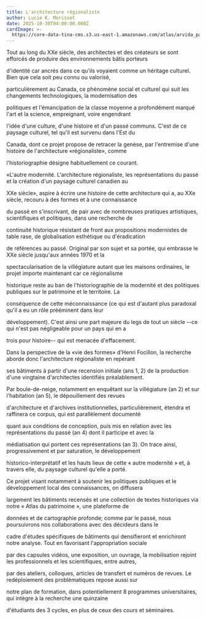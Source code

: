 ```yaml
---
title: L'architecture régionaliste
author: Lucie K. Morisset
date: 2025-10-30T04:00:00.000Z
cardImage: >-
  https://core-data-tina-cms.s3.us-east-1.amazonaws.com/atlas/arvida_patrimoine3371-MichelTremblay-.JPG
---
```


Tout au long du XXe siècle, des architectes et des créateurs se sont efforcés de produire des environnements bâtis porteurs

d'identité car ancrés dans ce qu'ils voyaient comme un héritage culturel. Bien que cela soit peu connu ou valorisé,

particulièrement au Canada, ce phénomène social et culturel qui suit les changements technologiques, la modernisation des

politiques et l'émancipation de la classe moyenne a profondément marqué l'art et la science, empreignant, voire engendrant

l'idée d'une culture, d'une histoire et d'un passé communs. C'est de ce paysage culturel, tel qu'il est survenu dans l'Est du

Canada, dont ce projet propose de retracer la genèse, par l'entremise d'une histoire de l'architecture «régionaliste», comme

l'historiographie désigne habituellement ce courant.

«L'autre modernité. L'architecture régionaliste, les représentations du passé et la création d'un paysage culturel canadien au

XXe siècle», aspire à écrire une histoire de cette architecture qui a, au XXe siècle, recouru à des formes et à une connaissance

du passé en s'inscrivant, de pair avec de nombreuses pratiques artistiques, scientifiques et politiques, dans une recherche de

continuité historique résistant de front aux propositions modernistes de table rase, de globalisation esthétique ou d'éradication

de références au passé. Original par son sujet et sa portée, qui embrasse le XXe siècle jusqu'aux années 1970 et la

spectacularisation de la villégiature autant que les maisons ordinaires, le projet importe maintenant car ce régionalisme

historique reste au ban de l'historiographie de la modernité et des politiques publiques sur le patrimoine et le territoire. La

conséquence de cette méconnaissance (ce qui est d'autant plus paradoxal qu'il a eu un rôle prééminent dans leur

développement). C'est ainsi une part majeure du legs de tout un siècle --ce qui n'est pas négligeable pour un pays qui en a

trois pour histoire-- qui est menacée d'effacement.

Dans la perspective de la «vie des formes» d'Henri Focillon, la recherche aborde donc l'architecture régionaliste en repérant

ses bâtiments à partir d'une recension initiale (ans 1, 2) de la production d'une vingtaine d'architectes identifiés préalablement.

Par boule-de-neige, notamment en enquêtant sur la villégiature (an 2) et sur l'habitation (an 5), le dépouillement des revues

d'architecture et d'archives institutionnelles, particulièrement, étendra et raffinera ce corpus, qui est parallèlement documenté

quant aux conditions de conception, puis mis en relation avec les représentations du passé (an 4) dont il participe et avec la

médiatisation qui portent ces représentations (an 3). On trace ainsi, progressivement et par saturation, le développement

historico-interprétatif et les hauts lieux de cette « autre modernité » et, à travers elle, du paysage culturel qu'elle a porté.

Ce projet visant notamment à soutenir les politiques publiques et le développement local des connaissances, on diffusera

largement les bâtiments recensés et une collection de textes historiques via notre « Atlas du patrimoine », une plateforme de

données et de cartographie profonde; comme par le passé, nous poursuivrons nos collaborations avec des décideurs dans le

cadre d'études spécifiques de bâtiments qui densifieront et enrichiront notre analyse. Tout en favorisant l'appropriation sociale

par des capsules vidéos, une exposition, un ouvrage, la mobilisation rejoint les professionnels et les scientifiques, entre autres,

par des ateliers, colloques, articles de transfert et numéros de revues. Le redéploiement des problématiques repose aussi sur

notre plan de formation, dans potentiellement 8 programmes universitaires, qui intègre à la recherche une quinzaine

d'étudiants des 3 cycles, en plus de ceux des cours et séminaires.
